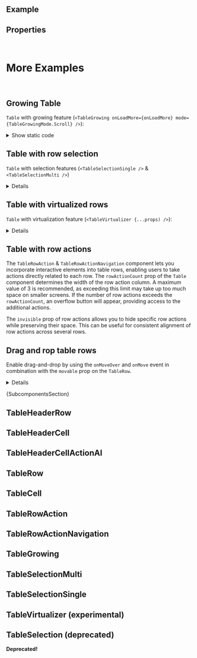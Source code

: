 
<Meta of={ComponentStories} />

<DocsHeader />

<br />

## Example

<Canvas of={ComponentStories.Default} />

## Properties

<ControlsWithNote of={ComponentStories.Default} />

<br />

# More Examples

<br />

## Growing Table

`Table` with growing feature (`<TableGrowing onLoadMore={onLoadMore} mode={TableGrowingMode.Scroll} />`):

<Canvas of={ComponentStories.GrowingTable} />

<details>

<summary>Show static code</summary>

```tsx
const createRows = (indexOffset) => {
  return new Array(25).fill('').map((_, index) => (
    <TableRow key={`${index + indexOffset}-row`}>
      <TableCell>
        <span>{index + indexOffset}</span>
      </TableCell>
      <TableCell>
        <span>Placeholder</span>
      </TableCell>
      <TableCell>
        <span>Placeholder 2</span>
      </TableCell>
      <TableCell>
        <span>Placeholder 3</span>
      </TableCell>
      <TableCell>
        <span>Placeholder 4</span>
      </TableCell>
    </TableRow>
  ));
};

const GrowingTable = (props) => {
  const [mode, setMode] = useState<TableGrowingPropTypes['mode']>(TableGrowingMode.Button);
  const [rows, setRows] = useState(createRows(1));
  const onLoadMore = () => {
    setRows((prev) => [...prev, ...createRows(prev.length + 1)]);
  };
  return (
    <>
      <Label showColon style={{ marginInlineEnd: '0.5rem' }}>
        Growing <code>mode</code>
      </Label>
      <SegmentedButton
        style={{ marginBlockEnd: '0.5rem' }}
        onSelectionChange={(e) => {
          setMode(e.detail.selectedItems[0].textContent as TableGrowingPropTypes['mode']);
        }}
      >
        <SegmentedButtonItem selected={mode === TableGrowingMode.Scroll}>Scroll</SegmentedButtonItem>
        <SegmentedButtonItem selected={mode === TableGrowingMode.Button}>Button</SegmentedButtonItem>
      </SegmentedButton>
      <div style={{ height: '250px', overflow: 'auto' }}>
        <Table {...props} features={<TableGrowing onLoadMore={onLoadMore} mode={mode} />}>
          {rows}
        </Table>
      </div>
    </>
  );
};
```

</details>

## Table with row selection

`Table` with selection features (`<TableSelectionSingle />` & `<TableSelectionMulti />`)

<Canvas of={ComponentStories.WithSelection} />

<details>

    <summary>Show static code</summary>

```tsx
function TableWithRowSelection(props) {
  const [mode, setMode] = useState<'Single' | 'Multi' | 'None'>('Single');
  return (
    <>
      <SegmentedButton
        onSelectionChange={(e) => {
          setMode(e.detail.selectedItems[0].textContent as 'Single' | 'Multi' | 'None');
        }}
      >
        <SegmentedButtonItem selected={'None' === mode}>None</SegmentedButtonItem>
        <SegmentedButtonItem selected={'Single' === mode}>Single</SegmentedButtonItem>
        <SegmentedButtonItem selected={'Multi' === mode}>Multi</SegmentedButtonItem>
      </SegmentedButton>
      <Table
        {...props}
        features={
          <>
            {'Single' === mode && <TableSelectionSingle />}
            {'Multi' === mode && <TableSelectionMulti />}
          </>
        }
      >
        <TableRow>
          <TableCell>
            <span>Notebook Basic</span>
          </TableCell>
          <TableCell>
            <span>Very Best Screens</span>
          </TableCell>
          <TableCell>
            <span>30 x 18 x 3cm</span>
          </TableCell>
          <TableCell>
            <span>4.2KG</span>
          </TableCell>
          <TableCell>
            <span>956EUR</span>
          </TableCell>
        </TableRow>
        <TableRow>
          <TableCell>
            <span>Notebook Basic 17HT-1001</span>
          </TableCell>
          <TableCell>
            <span>Very Best Screens</span>
          </TableCell>
          <TableCell>
            <span>29 x 17 x 3.1cm</span>
          </TableCell>
          <TableCell>
            <span>4.5KG</span>
          </TableCell>
          <TableCell>
            <span>1249EUR</span>
          </TableCell>
        </TableRow>
      </Table>
    </>
  );
}
```

</details>

## Table with virtualized rows

`Table` with virtualization feature (`<TableVirtualizer {...props) />`):

<Canvas of={ComponentStories.VirtualizedTableRows} />

<details>

    <summary>Show static code</summary>

```tsx
// enrich data with `position` (if not already available)
const dataLargeWithPosition = dataLarge.map((item, index) => ({
  ...item,
  position: index
}));

function VirtualizedTable(props) {
  const [data, setData] = useState(dataLargeWithPosition.slice(0, 9));

  const handleRangeChange: TableVirtualizerPropTypes['onRangeChange'] = (e) => {
    const { first, last } = e.detail;

    // render two rows before and after the visible area of the table body container
    const overscanCountStart = Math.max(first - 2, 0);
    const overscanCountEnd = Math.min(last + 2, dataLargeWithPosition.length);
    setData(dataLargeWithPosition.slice(overscanCountStart, overscanCountEnd));
  };
  return (
    <Table
      {...props}
      // headerRow + 8 visible rows:
      // 9 * 44px = 396px (content-density: Cozy)
      // 9 * 32px = 288px (content-density: Compact)
      style={{ height: '396px' }}
      headerRow={
        <TableHeaderRow sticky>
          <TableHeaderCell>Name</TableHeaderCell>
          <TableHeaderCell>Age</TableHeaderCell>
          <TableHeaderCell>Friend Name</TableHeaderCell>
          <TableHeaderCell>Friend Age</TableHeaderCell>
        </TableHeaderRow>
      }
      features={<TableVirtualizer rowCount={500} rowHeight={44} onRangeChange={handleRangeChange} />}
    >
      {data.map((row) => (
        <TableRow key={row.position} position={row.position}>
          <TableCell>
            <span>{row.name}</span>
          </TableCell>
          <TableCell>
            <span>{row.age}</span>
          </TableCell>
          <TableCell>
            <span>{row.friend.name}</span>
          </TableCell>
          <TableCell>
            <span>{row.friend.age}</span>
          </TableCell>
        </TableRow>
      ))}
    </Table>
  );
}
```

</details>

## Table with row actions

The `TableRowAction` & `TableRowActionNavigation` component lets you incorporate interactive elements into table rows, enabling users to take actions directly related to each row.
The `rowActionCount` prop of the `Table` component determines the width of the row action column. A maximum value of 3 is recommended, as exceeding this limit may take up too much space on smaller screens. If the number of row actions exceeds the `rowActionCount`, an overflow button will appear, providing access to the additional actions.

The `invisible` prop of row actions allows you to hide specific row actions while preserving their space. This can be useful for consistent alignment of row actions across several rows.

<Canvas of={ComponentStories.withRowActions} />

## Drag and rop table rows

Enable drag-and-drop by using the `onMoveOver` and `onMove` event in combination with the `movable` prop on the `TableRow`.

<Canvas of={ComponentStories.dragAndDropRows} />

<details>

    <summary>Show static code</summary>

    ```tsx
    function DragAndDropTableRows(props) {
      const [rows, setRows] = useState(dataLargeWithPosition.slice(0, 10));

      const handleMove: TablePropTypes["onMove"] = (e) => {
        const { source, destination } = e.detail;

        setRows((prevRows) => {
          const sourceIndex = prevRows.findIndex(
            (row) => `${row.position}` === source.element.dataset.id,
          );
          const destinationIndex = prevRows.findIndex(
            (row) => `${row.position}` === destination.element.dataset.id,
          );

          if (sourceIndex === -1 || destinationIndex === -1) {
            return prevRows;
          }

          const updatedRows = [...prevRows];
          const [movedRow] = updatedRows.splice(sourceIndex, 1);

          if (destination.placement === "Before") {
            updatedRows.splice(destinationIndex, 0, movedRow);
          } else if (destination.placement === "After") {
            updatedRows.splice(destinationIndex + 1, 0, movedRow);
          }

          return updatedRows;
        });
      };

      const handleMoveOver: TablePropTypes["onMoveOver"] = (e) => {
        const { source, destination } = e.detail;

        if (
          source.element.hasAttribute("ui5-table-row") &&
          destination.element.hasAttribute("ui5-table-row") &&
          destination.placement !== "On"
        ) {
          e.preventDefault();
        }
      };

      return (
        <Table {...props} onMove={handleMove} onMoveOver={handleMoveOver}>
          {rows.map((row) => (
            <TableRow key={row.position} movable data-id={row.position}>
              <TableCell>
                <span>{row.name}</span>
              </TableCell>
              <TableCell>
                <span>{row.age}</span>
              </TableCell>
              <TableCell>
                <span>{row.friend.name}</span>
              </TableCell>
              <TableCell>
                <span>{row.friend.age}</span>
              </TableCell>
            </TableRow>
          ))}
        </Table>
      );
    }
    ```

</details>

<Markdown>{SubcomponentsSection}</Markdown>

## TableHeaderRow

<Description of={TableHeaderRow} />
<ArgTypes of={TableHeaderRow} />

## TableHeaderCell

<Description of={TableHeaderCell} />
<ArgTypes of={TableHeaderCell} />

## TableHeaderCellActionAI

<Description of={TableHeaderCellActionAI} />
<ArgTypes of={TableHeaderCellActionAI} />

## TableRow

<Description of={TableRow} />
<ArgTypes of={TableRow} />

## TableCell

<Description of={TableCell} />
<ArgTypes of={TableCell} />

## TableRowAction

<Description of={TableRowAction} />
<ArgTypes of={TableRowAction} />

## TableRowActionNavigation

<Description of={TableRowActionNavigation} />
<ArgTypes of={TableRowActionNavigation} />

## TableGrowing

<Description of={TableGrowing} />
<ArgTypes of={TableGrowing} />

## TableSelectionMulti

<Description of={TableSelectionMulti} />
<ArgTypes of={TableSelectionMulti} />

## TableSelectionSingle

<Description of={TableSelectionSingle} />
<ArgTypes of={TableSelectionSingle} />

## TableVirtualizer (experimental)

<Description of={TableVirtualizer} />
<ArgTypes of={TableVirtualizer} />

## TableSelection (deprecated)

**Deprecated!**

<Description of={TableSelection} />
<ArgTypes of={TableSelection} />

<Footer />
